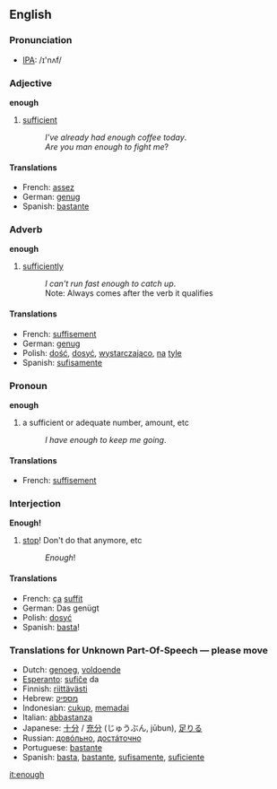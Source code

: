 ==English==
===Pronunciation===
*[[w:IPA|IPA]]: /ɪ'nʌf/

===Adjective===
'''enough'''

# [[sufficient]]
#:''I've already had enough coffee today''.
#:''Are you man enough to fight me''?

====Translations====
*French: [[assez]]
*German: [[genug]]
*Spanish: [[bastante]]

===Adverb===
'''enough'''

# [[sufficiently]]
#:''I can't run fast enough to catch up''.
#:Note: Always comes after the verb it qualifies

====Translations====
*French: [[suffisement]]
*German: [[genug]]
*Polish: [[dość]], [[dosyć]], [[wystarczająco]], [[na]] [[tyle]]
*Spanish: [[sufisamente]]

===Pronoun===
'''enough'''

# a sufficient or adequate number, amount, etc
#:''I have enough to keep me going''.

====Translations====
*French: [[suffisement]] 

===Interjection===
'''Enough!'''

# [[stop]]! Don't do that anymore, etc
#:''Enough''!

====Translations====
*French: [[ça]] [[suffit]]
*German: Das genügt<!-- not wikified coz not sure if is set phrase -->
*Polish: [[dosyć]]
*Spanish: [[basta]]!

=== Translations for Unknown Part-Of-Speech &mdash; please move ===
*Dutch: [[genoeg]], [[voldoende]]
*[[Esperanto]]: [[sufiĉe]] da
*Finnish: [[riittävästi]]
*Hebrew: [[מספיק]]
*Indonesian: [[cukup]], [[memadai]]
*Italian: [[abbastanza]]
*Japanese: [[十分]] / [[充分]] (じゅうぶん, jūbun), [[足りる]]
*Russian: [[довóльно]], [[достáточно]]
*Portuguese: [[bastante]]
*Spanish: [[basta]], [[bastante]], [[sufisamente]], [[suficiente]]

[[it:enough]]